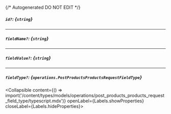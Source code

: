 {/* Autogenerated DO NOT EDIT  */}

##### `id?`: *{`string`}*

---
##### `fieldName?`: *{`string`}*

---
##### `fieldValue?`: *{`string`}*

---
##### `fieldType?`: *{`operations.PostProductsProductsRequestFieldType`}*
<Collapsible content={() => import('/content/types/models/operations/post_products_products_request_field_type/typescript.mdx')} openLabel={Labels.showProperties} closeLabel={Labels.hideProperties}>
</Collapsible>


